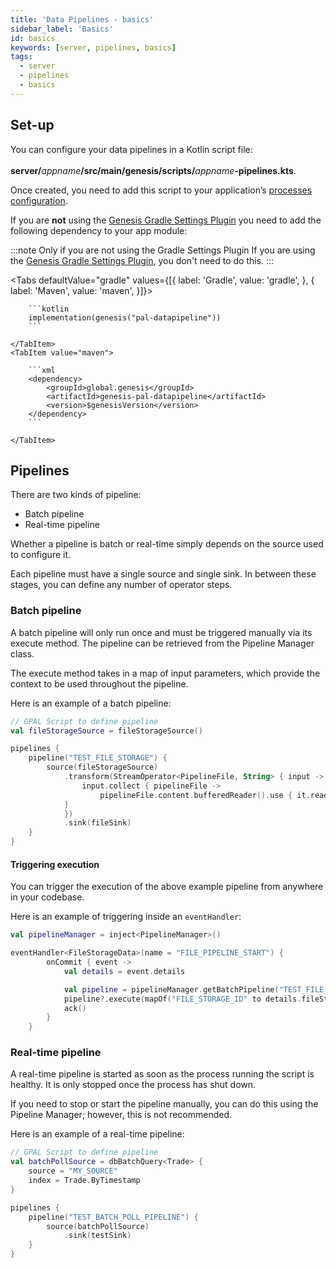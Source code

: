 ```yaml
---
title: 'Data Pipelines - basics'
sidebar_label: 'Basics'
id: basics
keywords: [server, pipelines, basics]
tags:
  - server
  - pipelines
  - basics
---
```



## Set-up

You can configure your data pipelines in a Kotlin script file:<br></br>**server/**_appname_**/src/main/genesis/scripts/**_appname_**-pipelines.kts**.

Once created, you need to add this script to your application’s [processes configuration](/server/data-pipelines/configuring-runtime/).

If you are **not** using the [Genesis Gradle Settings Plugin](/operations/project-structure/settings-plugin/) you need to add the following dependency to your app module:

:::note Only if you are not using the Gradle Settings Plugin
If you are using the [Genesis Gradle Settings Plugin](/operations/project-structure/settings-plugin/), you don't need to do this.
:::

<Tabs defaultValue="gradle" values={[{ label: 'Gradle', value: 'gradle', }, { label: 'Maven', value: 'maven', }]}>
    <TabItem value="gradle">

        ```kotlin
        implementation(genesis("pal-datapipeline"))
        ```

    </TabItem>
    <TabItem value="maven">

        ```xml
        <dependency>
            <groupId>global.genesis</groupId>
            <artifactId>genesis-pal-datapipeline</artifactId>
            <version>$genesisVersion</version>
        </dependency>
        ```

    </TabItem>
</Tabs>

## Pipelines

There are two kinds of pipeline:

- Batch pipeline
- Real-time pipeline

Whether a pipeline is batch or real-time simply depends on the source used to configure it.

Each pipeline must have a single source and single sink. In between these stages, you can define any number of operator steps.

### Batch pipeline

A batch pipeline will only run once and must be triggered manually via its execute method. The pipeline can be retrieved from the Pipeline Manager class.

The execute method takes in a map of input parameters, which provide the context to be used throughout the pipeline.

Here is an example of a batch pipeline:

```kotlin
// GPAL Script to define pipeline
val fileStorageSource = fileStorageSource()

pipelines {
    pipeline("TEST_FILE_STORAGE") {
        source(fileStorageSource)
            .transform(StreamOperator<PipelineFile, String> { input -> flow {
                input.collect { pipelineFile ->
                    pipelineFile.content.bufferedReader().use { it.readText() } }
            }
            })
            .sink(fileSink)
    }
}
```

#### Triggering execution

You can trigger the execution of the above example pipeline from anywhere in your codebase.

Here is an example of triggering inside an `eventHandler`:

```kotlin
val pipelineManager = inject<PipelineManager>()

eventHandler<FileStorageData>(name = "FILE_PIPELINE_START") {
        onCommit { event ->
            val details = event.details

            val pipeline = pipelineManager.getBatchPipeline("TEST_FILE_STORAGE")
            pipeline?.execute(mapOf("FILE_STORAGE_ID" to details.fileStorageId, "FILE_NAME" to details.fileName))
            ack()
        }
    }
```

### Real-time pipeline

A real-time pipeline is started as soon as the process running the script is healthy. It is only stopped once the process has shut down. 

If you need to stop or start the pipeline manually, you can do this using the Pipeline Manager; however, this is not recommended. 

Here is an example of a real-time pipeline:

```kotlin
// GPAL Script to define pipeline
val batchPollSource = dbBatchQuery<Trade> {
    source = "MY_SOURCE"
    index = Trade.ByTimestamp
}

pipelines {
    pipeline("TEST_BATCH_POLL_PIPELINE") {
        source(batchPollSource)
            .sink(testSink)
    }
}
```

